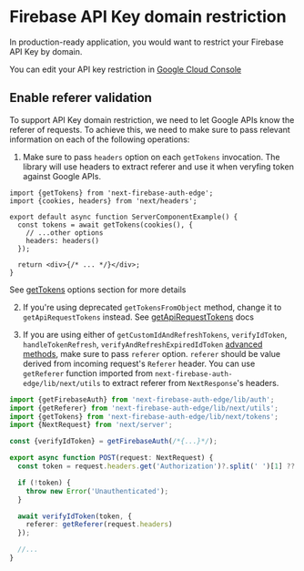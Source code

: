 # Firebase API Key domain restriction

In production-ready application, you would want to restrict your Firebase API Key by domain.

You can edit your API key restriction in [Google Cloud Console](https://console.cloud.google.com/apis/credentials)

## Enable referer validation

To support API Key domain restriction, we need to let Google APIs know the referer of requests. To achieve this, we need to make sure to pass relevant information on each of the following operations:

1. Make sure to pass `headers` option on each `getTokens` invocation. The library will use headers to extract referer and use it when veryfing token against Google APIs.

```tsx
import {getTokens} from 'next-firebase-auth-edge';
import {cookies, headers} from 'next/headers';

export default async function ServerComponentExample() {
  const tokens = await getTokens(cookies(), {
    // ...other options
    headers: headers()
  });

  return <div>{/* ... */}</div>;
}
```

See [getTokens](/docs/usage/server-components) options section for more details

2. If you're using deprecated `getTokensFromObject` method, change it to `getApiRequestTokens` instead. See [getApiRequestTokens](/docs/usage/pages-router-api-routes) docs

3. If you are using either of `getCustomIdAndRefreshTokens`, `verifyIdToken`, `handleTokenRefresh`, `verifyAndRefreshExpiredIdToken` [advanced methods](/docs/usage/advanced-usage), make sure to pass `referer` option. `referer` should be value derived from incoming request's `Referer` header. You can use `getReferer` function imported from `next-firebase-auth-edge/lib/next/utils` to extract referer from `NextResponse`'s headers.

```ts
import {getFirebaseAuth} from 'next-firebase-auth-edge/lib/auth';
import {getReferer} from 'next-firebase-auth-edge/lib/next/utils';
import {getTokens} from 'next-firebase-auth-edge/lib/next/tokens';
import {NextRequest} from 'next/server';

const {verifyIdToken} = getFirebaseAuth(/*{...}*/);

export async function POST(request: NextRequest) {
  const token = request.headers.get('Authorization')?.split(' ')[1] ?? '';

  if (!token) {
    throw new Error('Unauthenticated');
  }

  await verifyIdToken(token, {
    referer: getReferer(request.headers)
  });

  //...
}
```
